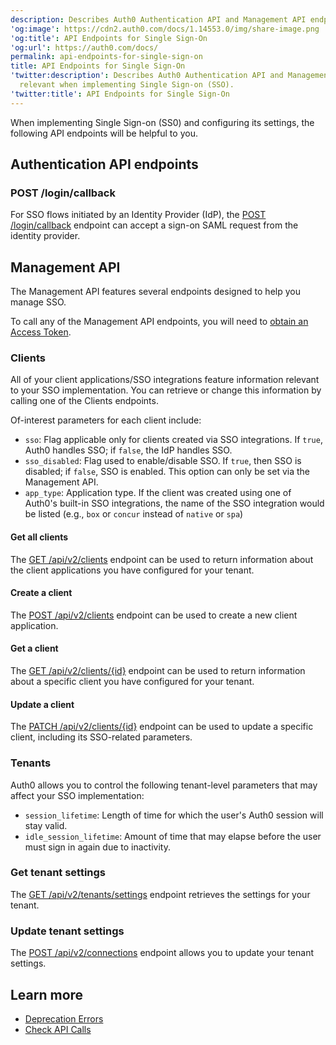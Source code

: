 ```yaml
---
description: Describes Auth0 Authentication API and Management API endpoints relevant when implementing Single Sign-on (SSO).
'og:image': https://cdn2.auth0.com/docs/1.14553.0/img/share-image.png
'og:title': API Endpoints for Single Sign-On
'og:url': https://auth0.com/docs/
permalink: api-endpoints-for-single-sign-on
title: API Endpoints for Single Sign-On
'twitter:description': Describes Auth0 Authentication API and Management API endpoints
  relevant when implementing Single Sign-on (SSO).
'twitter:title': API Endpoints for Single Sign-On
---
```

When implementing <Tooltip tip="Single Sign-On (SSO): Service that, after a user logs into one applicaton, automatically logs that user in to other applications." cta="View Glossary" href="/glossary?term=Single+Sign-on">Single Sign-on</Tooltip> (SS0) and configuring its settings, the following API endpoints will be helpful to you.

## Authentication API endpoints

### POST /login/callback

For SSO flows initiated by an <Tooltip tip="Identity Provider (IdP): Service that stores and manages digital identities." cta="View Glossary" href="/glossary?term=Identity+Provider">Identity Provider</Tooltip> (IdP), the [POST /login/callback](https://auth0.com/docs/api/authentication#idp-initiated-single-sign-on-sso-flow) endpoint can accept a sign-on <Tooltip tip="Security Assertion Markup Language (SAML): Standardized protocol allowing two parties to exchange authentication information without a password." cta="View Glossary" href="/glossary?term=SAML">SAML</Tooltip> request from the identity provider.

## Management API

The <Tooltip tip="Management API: A product to allow customers to perform administrative tasks." cta="View Glossary" href="/glossary?term=Management+API">Management API</Tooltip> features several endpoints designed to help you manage SSO.

To call any of the Management API endpoints, you will need to [obtain an Access Token](https://auth0.com/docs/api/management/v2/tokens).

### Clients

All of your client applications/SSO integrations feature information relevant to your SSO implementation. You can retrieve or change this information by calling one of the Clients endpoints.

Of-interest parameters for each client include:

* `sso`: Flag applicable only for clients created via SSO integrations. If `true`, Auth0 handles SSO; if `false`, the IdP handles SSO.
* `sso_disabled`: Flag used to enable/disable SSO. If `true`, then SSO is disabled; if `false`, SSO is enabled. This option can only be set via the Management API.
* `app_type`: Application type. If the client was created using one of Auth0's built-in SSO integrations, the name of the SSO integration would be listed (e.g., `box` or `concur` instead of `native` or `spa`)

#### Get all clients

The [GET /api/v2/clients](https://auth0.com/docs/api/management/v2#!/Clients/get_clients) endpoint can be used to return information about the client applications you have configured for your tenant.

#### Create a client

The [POST /api/v2/clients](https://auth0.com/docs/api/management/v2#!/Clients/post_clients) endpoint can be used to create a new client application.

#### Get a client

The [GET /api/v2/clients/{id}](https://auth0.com/docs/api/management/v2#!/Clients/get_clients_by_id) endpoint can be used to return information about a specific client you have configured for your tenant.

#### Update a client

The [PATCH /api/v2/clients/{id}](https://auth0.com/docs/api/management/v2#!/Clients/patch_clients_by_id) endpoint can be used to update a specific client, including its SSO-related parameters.

### Tenants

Auth0 allows you to control the following tenant-level parameters that may affect your SSO implementation:

* `session_lifetime`: Length of time for which the user's Auth0 session will stay valid.
* `idle_session_lifetime`: Amount of time that may elapse before the user must sign in again due to inactivity.

### Get tenant settings

The [GET /api/v2/tenants/settings](https://auth0.com/docs/api/management/v2#!/Tenants/get_settings) endpoint retrieves the settings for your tenant.

### Update tenant settings

The [POST /api/v2/connections](https://auth0.com/docs/api/management/v2#!/Tenants/patch_settings) endpoint allows you to update your tenant settings.

## Learn more

* [Deprecation Errors](/troubleshoot/basic-issues/check-deprecation-errors)
* [Check API Calls](/troubleshoot/authentication-issues/check-api-calls)